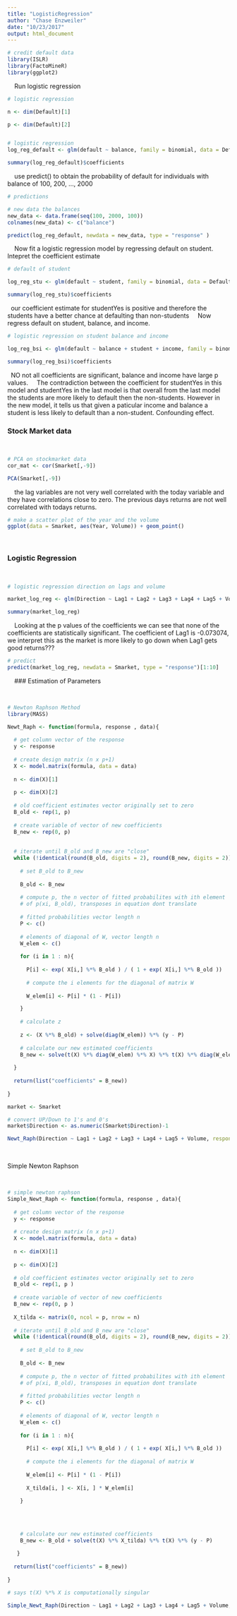 ```yaml
---
title: "LogisticRegression"
author: "Chase Enzweiler"
date: "10/23/2017"
output: html_document
---
```


```r
# credit default data
library(ISLR)
library(FactoMineR)
library(ggplot2)
```

\ 
\ 
Run logistic regression
\ 
\ 

```r
# logistic regression

n <- dim(Default)[1]

p <- dim(Default)[2]


# logistic regression
log_reg_default <- glm(default ~ balance, family = binomial, data = Default)

summary(log_reg_default)$coefficients

```
\ 
\ 
use predict() to obtain the probability of default for individuals with balance of 100, 200, ..., 2000
\ 
\ 
```r
# predictions

# new data the balances 
new_data <- data.frame(seq(100, 2000, 100))
colnames(new_data) <- c("balance")

predict(log_reg_default, newdata = new_data, type = "response" )

```
\ 
\ 
Now fit a logistic regression model by regressing default on student. Intepret the coefficient estimate
\ 
\ 
```r
# default of student

log_reg_stu <- glm(default ~ student, family = binomial, data = Default)

summary(log_reg_stu)$coefficients

```
\ 
our coefficient estimate for studentYes is positive and therefore the students have a better chance at defaulting than non-students
\ 
\ 
Now regress default on student, balance, and income.
\ 
\ 
```r
# logistic regression on student balance and income

log_reg_bsi <- glm(default ~ balance + student + income, family = binomial, data = Default)

summary(log_reg_bsi)$coefficients
```
\ 
NO not all coefficients are significant, balance and income have large p values.
\ 
\ 
The contradiction between the coefficient for studentYes in this model and studentYes in the last model is that overall from the last model the students are more likely to default then the non-students. However in the new model, it tells us that given a paticular income and balance a student is less likely to default than a non-student. Confounding effect.
\ 
\ 

### Stock Market data

\ 
\ 
```r
# PCA on stockmarket data
cor_mat <- cor(Smarket[,-9])

PCA(Smarket[,-9])

```
\ 
\ 
the lag variables are not very well correlated with the today variable and they have correlations close to zero. The previous days returns are not well correlated with todays returns. 
\ 
\ 
```r
# make a scatter plot of the year and the volume
ggplot(data = Smarket, aes(Year, Volume)) + geom_point()

```
\ 
\ 

### Logistic Regression

\ 
\ 
```r
# logistic regression direction on lags and volume

market_log_reg <- glm(Direction ~ Lag1 + Lag2 + Lag3 + Lag4 + Lag5 + Volume, family = binomial, data = Smarket)

summary(market_log_reg)

```
\ 
\ 
Looking at the p values of the coefficients we can see that none of the coefficients are statistically significant. The coefficient of Lag1 is -0.073074, we interpret this as the market is more likely to go down when Lag1 gets good returns???
\ 
\ 
```r
# predict
predict(market_log_reg, newdata = Smarket, type = "response")[1:10]

```

\ 
\ 
### Estimation of Parameters

\ 
\ 
```r
# Newton Raphson Method
library(MASS)

Newt_Raph <- function(formula, response , data){
  
  # get column vector of the response
  y <- response
  
  # create design matrix (n x p+1)
  X <- model.matrix(formula, data = data)
  
  n <- dim(X)[1]
  
  p <- dim(X)[2] 
  
  # old coefficient estimates vector originally set to zero
  B_old <- rep(1, p)
  
  # create variable of vector of new coefficients 
  B_new <- rep(0, p)
  
  
  # iterate until B_old and B_new are "close"
  while (!identical(round(B_old, digits = 2), round(B_new, digits = 2))){
    
    # set B_old to B_new
    
    B_old <- B_new
    
    # compute p, the n vector of fitted probabilites with ith element
    # of p(xi, B_old), transposes in equation dont translate
    
    # fitted probabilities vector length n
    P <- c()
    
    # elements of diagonal of W, vector length n
    W_elem <- c()
    
    for (i in 1 : n){
      
      P[i] <- exp( X[i,] %*% B_old ) / ( 1 + exp( X[i,] %*% B_old ))
      
      # compute the i elements for the diagonal of matrix W
      
      W_elem[i] <- P[i] * (1 - P[i])

    }
    
    # calculate z
    
    z <- (X %*% B_old) + solve(diag(W_elem)) %*% (y - P)
    
    # calculate our new estimated coefficients
    B_new <- solve(t(X) %*% diag(W_elem) %*% X) %*% t(X) %*% diag(W_elem) %*% z
    
  }
  
  return(list("coefficients" = B_new))
  
}

market <- Smarket

# convert UP/Down to 1's and 0's
market$Direction <- as.numeric(Smarket$Direction)-1

Newt_Raph(Direction ~ Lag1 + Lag2 + Lag3 + Lag4 + Lag5 + Volume, response = market$Direction, data = market)
```

\ 
\ 

Simple Newton Raphson

\ 
```r
# simple newton raphson
Simple_Newt_Raph <- function(formula, response , data){
  
  # get column vector of the response
  y <- response
  
  # create design matrix (n x p+1)
  X <- model.matrix(formula, data = data)
  
  n <- dim(X)[1]
  
  p <- dim(X)[2]
  
  # old coefficient estimates vector originally set to zero
  B_old <- rep(1, p )
  
  # create variable of vector of new coefficients 
  B_new <- rep(0, p )
  
  X_tilda <- matrix(0, ncol = p, nrow = n)
  
  # iterate until B_old and B_new are "close"
  while (!identical(round(B_old, digits = 2), round(B_new, digits = 2))){
    
    # set B_old to B_new
    
    B_old <- B_new
    
    # compute p, the n vector of fitted probabilites with ith element
    # of p(xi, B_old), transposes in equation dont translate
    
    # fitted probabilities vector length n
    P <- c()
    
    # elements of diagonal of W, vector length n
    W_elem <- c()
    
    for (i in 1 : n){
      
      P[i] <- exp( X[i,] %*% B_old ) / ( 1 + exp( X[i,] %*% B_old ))
      
      # compute the i elements for the diagonal of matrix W
      
      W_elem[i] <- P[i] * (1 - P[i])
      
      X_tilda[i, ] <- X[i, ] * W_elem[i]
      
    }
    
  
 
    
    # calculate our new estimated coefficients
    B_new <- B_old + solve(t(X) %*% X_tilda) %*% t(X) %*% (y - P)
    
   }
  
  return(list("coefficients" = B_new))
  
}

# says t(X) %*% X is computationally singular

Simple_Newt_Raph(Direction ~ Lag1 + Lag2 + Lag3 + Lag4 + Lag5 + Volume, response = market$Direction, data = market)
```




